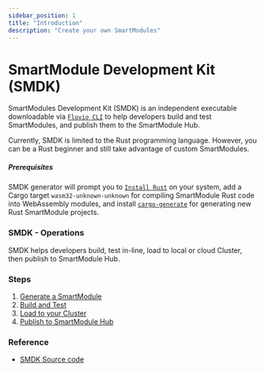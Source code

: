 ```yaml
---
sidebar_position: 1
title: "Introduction"
description: "Create your own SmartModules"
---
```


# SmartModule Development Kit (SMDK)

SmartModules Development Kit (SMDK) is an independent executable downloadable via [`Fluvio CLI`] to help developers build and test SmartModules, and publish them to the SmartModule Hub.

Currently, SMDK is limited to the Rust programming language. However, you can be a Rust beginner and still take advantage of custom SmartModules.

##### Prerequisites

SMDK generator will prompt you to [`Install Rust`] on your system, add a Cargo target `wasm32-unknown-unknown` for compiling SmartModule Rust code into WebAssembly modules, and install [`cargo-generate`] for generating new Rust SmartModule projects.

### SMDK - Operations

SMDK helps developers build, test in-line, load to local or cloud Cluster, then publish to SmartModule Hub.

### Steps

1. [Generate a SmartModule]
2. [Build and Test]
3. [Load to your Cluster]
4. [Publish to SmartModule Hub]

### Reference

* [SMDK Source code]

[`Install Rust`]: https://www.rust-lang.org/tools/install
[`cargo-generate`]: https://github.com/cargo-generate/cargo-generate
[SMDK Source code]: https://github.com/infinyon/fluvio/tree/master/crates/smartmodule-development-kit
[`Fluvio CLI`]: /docs/fluvio/cli/introduction

[Generate a SmartModule]: /docs/connectors/how-to/development/smdk/generate
[Build and Test]: /docs/connectors/how-to/development/smdk/build
[Load to your Cluster]: /docs/connectors/how-to/development/smdk/load
[Publish to SmartModule Hub]: /docs/connectors/how-to/development/smdk/publish
